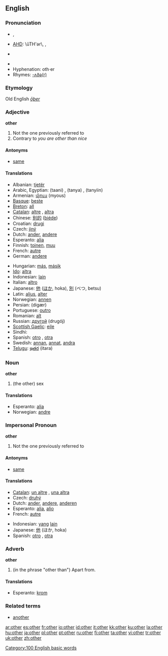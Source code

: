 {{wikipedia|Other (disambiguation)}}
==English==

{{rank|our|than|some|66|other|very|upon|man}}

===Pronunciation===
* {{i|UK}} {{IPA|/ˈʌðə/}}, {{SAMPA|/"VD@/}}
* {{i|US}} [[AHD]]: \ŭTH'ər\, {{IPA|/ˈʌðɚ/}}, {{SAMPA|/"VD@`/}}
* {{i|Australia}} {{IPA|/ˈaðə/}}
* {{audio|en-us-other.ogg|Audio (US)}}
* Hyphenation: oth&middot;er
* Rhymes: [[Rhymes:English:-ʌðə(r)|-ʌðə(r)]]

===Etymology===
Old English ''[[ōþer]]''

===Adjective===
'''other'''

# Not the one previously referred to
# Contrary to ''you are other than nice''

====Antonyms====
*[[same]]

====Translations====
{{top}}
*Albanian: [[tjetër]]
*Arabic, Egyptian: {{ARchar|[[تانى]]}} (taani) {{m}}, {{ARchar|[[تانية]]}} (tanya) {{f}}, {{ARchar|[[تانيين]]}} (tanyiin) {{p}}
*Armenian: [[մյուս]] (myous)
*[[Basque]]: [[beste]]
*[[Breton]]: [[all]]
*[[Catalan]]: [[altre]] {{m}}, [[altra]] {{f}}
*Chinese: [[别的]] ([[biéde]])
*Croatian: [[drugi]]
*Czech: [[jiný]]
*Dutch: [[ander]], [[andere]]
*Esperanto: [[alia]]
*Finnish: [[toinen]], [[muu]]
*French: [[autre]]
*German: [[andere]]
{{mid}}
*Hungarian: [[más]], [[másik]]
*[[Ido]]: [[altra]]
*Indonesian: [[lain]]
*Italian: [[altro]]
*Japanese: [[他]] ([[ほか]], hoka), [[別]] (べつ, betsu)
*Latin: [[alius]], [[alter]]
*Norwegian: [[annen]]
*Persian: {{FAchar|[[دیگر|دیگَر]]}} (digær)
*Portuguese: [[outro]]
*Romanian: [[alt]]
*Russian: [[другой]] (drugój)
*[[Scottish Gaelic]]: [[eile]]
*Sindhi: {{SDchar|[[ٻيو]]}}
*Spanish: [[otro]] {{m}}, [[otra]] {{f}}
*Swedish: [[annan]], [[annat]], [[andra]]
*[[Telugu]]: [[ఇతర]] (itara)
{{bottom}}

===Noun===
'''other'''

# (the other) sex

====Translations====

*Esperanto: [[alia]]
*Norwegian: [[andre]]

{{rfc-header|Impersonal Pronoun}}

===Impersonal Pronoun===
'''other'''

# Not the one previously referred to

====Antonyms====
*[[same]]

====Translations====
{{top}}
*[[Catalan]]: [[un altre]] {{m}}, [[una altra]] {{f}}
*Czech: [[druhý]]
*Dutch: [[ander]], [[andere]], [[anderen]]
*Esperanto: [[alia]], [[alio]]
*French: [[autre]]
{{mid}}
*Indonesian: [[yang]] [[lain]]
*Japanese: [[他]] (ほか, hoka)
*Spanish: [[otro]] {{m}}, [[otra]] {{f}}
{{bottom}}

===Adverb===
'''other'''

# (in the phrase "other than") Apart from.

====Translations====

*Esperanto: [[krom]]

===Related terms===
*[[another]]

[[Category:100 English basic words]]

[[ar:other]]
[[es:other]]
[[fr:other]]
[[io:other]]
[[id:other]]
[[it:other]]
[[kk:other]]
[[ku:other]]
[[la:other]]
[[hu:other]]
[[ja:other]]
[[pl:other]]
[[pt:other]]
[[ru:other]]
[[fi:other]]
[[ta:other]]
[[vi:other]]
[[tr:other]]
[[uk:other]]
[[zh:other]]